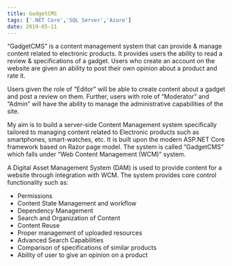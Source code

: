 ```yaml
---
title: GadgetCMS
tags: ['.NET Core','SQL Server','Azure']
date: 2019-05-11
---
```


“GadgetCMS” is a content management system that can provide & manage content related to electronic products. It provides users the ability to read a review & specifications of a gadget. Users who create an account on the website are given an ability to post their own opinion about a product and rate it. 

Users  given the  role of “Editor” will be able to create content about a gadget  and post a review on them. Further, users with role of “Moderator” and “Admin” will have the ability to manage the administrative capabilities of the site.

My aim is to build a server-side Content Management system specifically tailored to managing content related to Electronic products such as smartphones, smart-watches, etc. It is built upon the modern ASP.NET Core framework based on Razor page model. The system is called “GadgetCMS” which falls under “Web Content Management (WCM)” system. 

A Digital Asset Management System (DAM) is used to provide content for a website through integration with WCM. The system provides core control functionality such as:
- Permissions
- Content State Management and workflow
- Dependency Management
- Search and Organization of Content
- Content Reuse
- Proper management of uploaded resources
- Advanced Search Capabilities
- Comparison of specifications of similar products
- Ability of user to give an opinion on a product
